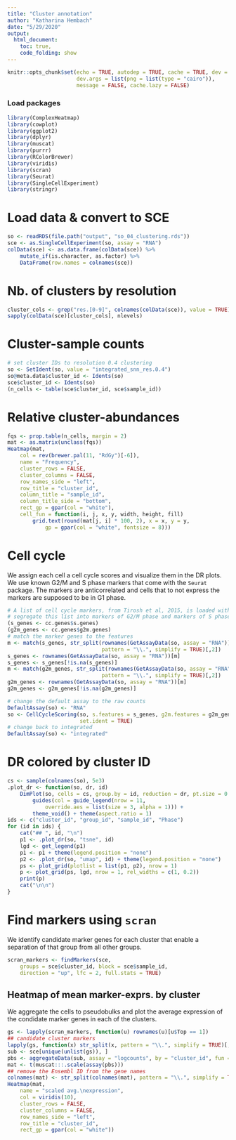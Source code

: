 ```yaml
---
title: "Cluster annotation"
author: "Katharina Hembach"
date: "5/29/2020"
output: 
  html_document:
    toc: true,
    code_folding: show
---
```

```r
knitr::opts_chunk$set(echo = TRUE, autodep = TRUE, cache = TRUE, dev = "png",
                      dev.args = list(png = list(type = "cairo")), 
                      message = FALSE, cache.lazy = FALSE)
```


### Load packages

```r
library(ComplexHeatmap)
library(cowplot)
library(ggplot2)
library(dplyr)
library(muscat)
library(purrr)
library(RColorBrewer)
library(viridis)
library(scran)
library(Seurat)
library(SingleCellExperiment)
library(stringr)
```

# Load data & convert to SCE

```r
so <- readRDS(file.path("output", "so_04_clustering.rds"))
sce <- as.SingleCellExperiment(so, assay = "RNA")
colData(sce) <- as.data.frame(colData(sce)) %>% 
    mutate_if(is.character, as.factor) %>% 
    DataFrame(row.names = colnames(sce))
```

# Nb. of clusters by resolution

```r
cluster_cols <- grep("res.[0-9]", colnames(colData(sce)), value = TRUE)
sapply(colData(sce)[cluster_cols], nlevels)
```

# Cluster-sample counts

```r
# set cluster IDs to resolution 0.4 clustering
so <- SetIdent(so, value = "integrated_snn_res.0.4")
so@meta.data$cluster_id <- Idents(so)
sce$cluster_id <- Idents(so)
(n_cells <- table(sce$cluster_id, sce$sample_id))
```

# Relative cluster-abundances

```r
fqs <- prop.table(n_cells, margin = 2)
mat <- as.matrix(unclass(fqs))
Heatmap(mat,
    col = rev(brewer.pal(11, "RdGy")[-6]),
    name = "Frequency",
    cluster_rows = FALSE,
    cluster_columns = FALSE,
    row_names_side = "left",
    row_title = "cluster_id",
    column_title = "sample_id",
    column_title_side = "bottom",
    rect_gp = gpar(col = "white"),
    cell_fun = function(i, j, x, y, width, height, fill)
        grid.text(round(mat[j, i] * 100, 2), x = x, y = y, 
            gp = gpar(col = "white", fontsize = 8)))
```


# Cell cycle

We assign each cell a cell cycle scores and visualize them in the DR plots. 
We use known G2/M and S phase markers that come with the `Seurat` package. The markers are anticorrelated and cells that to not express the markers are supposed to be in G1 phase.
```r
# A list of cell cycle markers, from Tirosh et al, 2015, is loaded with Seurat.  We can
# segregate this list into markers of G2/M phase and markers of S phase
(s_genes <- cc.genes$s.genes)
(g2m_genes <- cc.genes$g2m.genes)
# match the marker genes to the features
m <- match(s_genes, str_split(rownames(GetAssayData(so, assay = "RNA")), 
                              pattern = "\\.", simplify = TRUE)[,2])
s_genes <- rownames(GetAssayData(so, assay = "RNA"))[m]
s_genes <- s_genes[!is.na(s_genes)] 
m <- match(g2m_genes, str_split(rownames(GetAssayData(so, assay = "RNA")), 
                              pattern = "\\.", simplify = TRUE)[,2])
g2m_genes <- rownames(GetAssayData(so, assay = "RNA"))[m]
g2m_genes <- g2m_genes[!is.na(g2m_genes)] 

# change the default assay to the raw counts
DefaultAssay(so) <- "RNA"
so <- CellCycleScoring(so, s.features = s_genes, g2m.features = g2m_genes, 
                       set.ident = TRUE)
# change back to integrated
DefaultAssay(so) <- "integrated"
```


# DR colored by cluster ID {.tabset}

```r
cs <- sample(colnames(so), 5e3)
.plot_dr <- function(so, dr, id)
    DimPlot(so, cells = cs, group.by = id, reduction = dr, pt.size = 0.4) +
        guides(col = guide_legend(nrow = 11, 
            override.aes = list(size = 3, alpha = 1))) +
        theme_void() + theme(aspect.ratio = 1)
ids <- c("cluster_id", "group_id", "sample_id", "Phase")
for (id in ids) {
    cat("## ", id, "\n")
    p1 <- .plot_dr(so, "tsne", id)
    lgd <- get_legend(p1)
    p1 <- p1 + theme(legend.position = "none")
    p2 <- .plot_dr(so, "umap", id) + theme(legend.position = "none")
    ps <- plot_grid(plotlist = list(p1, p2), nrow = 1)
    p <- plot_grid(ps, lgd, nrow = 1, rel_widths = c(1, 0.2))
    print(p)
    cat("\n\n")
}
```

# Find markers using `scran`

We identify candidate marker genes for each cluster that enable a separation of that group from all other groups.

```r
scran_markers <- findMarkers(sce, 
    groups = sce$cluster_id, block = sce$sample_id, 
    direction = "up", lfc = 2, full.stats = TRUE)
```

## Heatmap of mean marker-exprs. by cluster
We aggregate the cells to pseudobulks and plot the average expression of the condidate marker genes in each of the clusters. 
```r
gs <- lapply(scran_markers, function(u) rownames(u)[u$Top == 1])
## candidate cluster markers
lapply(gs, function(x) str_split(x, pattern = "\\.", simplify = TRUE)[,2])
sub <- sce[unique(unlist(gs)), ]
pbs <- aggregateData(sub, assay = "logcounts", by = "cluster_id", fun = "mean")
mat <- t(muscat:::.scale(assay(pbs)))
## remove the Ensembl ID from the gene names
colnames(mat) <- str_split(colnames(mat), pattern = "\\.", simplify = TRUE)[,2] 
Heatmap(mat,
    name = "scaled avg.\nexpression",
    col = viridis(10),
    cluster_rows = FALSE,
    cluster_columns = FALSE,
    row_names_side = "left",
    row_title = "cluster_id",
    rect_gp = gpar(col = "white"))
```



